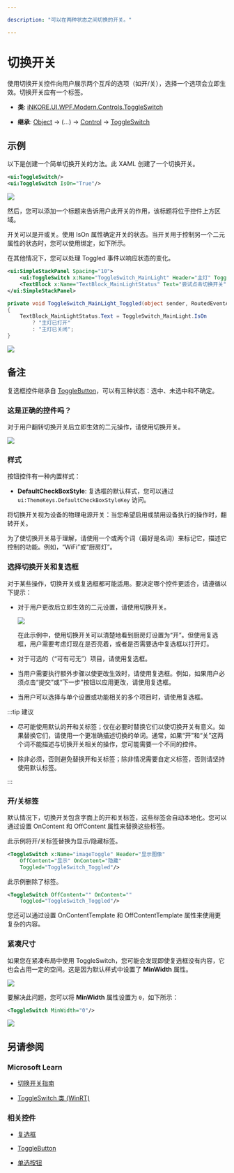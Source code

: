 ---

description: "可以在两种状态之间切换的开关。"

---

# 切换开关

使用切换开关控件向用户展示两个互斥的选项（如开/关），选择一个选项会立即生效。切换开关应有一个标签。

- **类**: [iNKORE.UI.WPF.Modern.Controls](..)[.ToggleSwitch](.)

- **继承**: [Object](https://learn.microsoft.com/en-us/dotnet/api/system.object) → (...) → [Control](https://learn.microsoft.com/en-us/dotnet/api/system.windows.controls.control) → [ToggleSwitch](.)

## 示例

以下是创建一个简单切换开关的方法。此 XAML 创建了一个切换开关。

```xml
<ui:ToggleSwitch/>
<ui:ToggleSwitch IsOn="True"/>
```

![](on-and-off.png)

然后，您可以添加一个标题来告诉用户此开关的作用，该标题将位于控件上方区域。

开关可以是开或关。使用 IsOn 属性确定开关的状态。当开关用于控制另一个二元属性的状态时，您可以使用绑定，如下所示。

在其他情况下，您可以处理 Toggled 事件以响应状态的变化。

```xml
<ui:SimpleStackPanel Spacing="10">
    <ui:ToggleSwitch x:Name="ToggleSwitch_MainLight" Header="主灯" Toggled="ToggleSwitch_MainLight_Toggled"/>
    <TextBlock x:Name="TextBlock_MainLightStatus" Text="尝试点击切换开关" Opacity="0.5"/>
</ui:SimpleStackPanel>
```

```csharp
private void ToggleSwitch_MainLight_Toggled(object sender, RoutedEventArgs e)
{
    TextBlock_MainLightStatus.Text = ToggleSwitch_MainLight.IsOn
        ? "主灯已打开"
        : "主灯已关闭";
}
```

![](main-light-on.png)

## 备注

复选框控件继承自 [ToggleButton](./toggle-button)，可以有三种状态：选中、未选中和不确定。

### 这是正确的控件吗？

对于用户翻转切换开关后立即生效的二元操作，请使用切换开关。

![](on-and-off.png)

### 样式

按钮控件有一种内置样式：

- **DefaultCheckBoxStyle**: 复选框的默认样式，您可以通过 `ui:ThemeKeys.DefaultCheckBoxStyleKey` 访问。

将切换开关视为设备的物理电源开关：当您希望启用或禁用设备执行的操作时，翻转开关。

为了使切换开关易于理解，请使用一个或两个词（最好是名词）来标记它，描述它控制的功能。例如，“WiFi”或“厨房灯”。

### 选择切换开关和复选框

对于某些操作，切换开关或复选框都可能适用。要决定哪个控件更适合，请遵循以下提示：

- 对于用户更改后立即生效的二元设置，请使用切换开关。

   ![](switch-vs-checkbox.png)

   在此示例中，使用切换开关可以清楚地看到厨房灯设置为“开”。但使用复选框，用户需要考虑灯现在是否亮着，或者是否需要选中复选框以打开灯。

- 对于可选的（“可有可无”）项目，请使用复选框。

- 当用户需要执行额外步骤以使更改生效时，请使用复选框。例如，如果用户必须点击“提交”或“下一步”按钮以应用更改，请使用复选框。

- 当用户可以选择与单个设置或功能相关的多个项目时，请使用复选框。

:::tip 建议

- 尽可能使用默认的开和关标签；仅在必要时替换它们以使切换开关有意义。如果替换它们，请使用一个更准确描述切换的单词。通常，如果“开”和“关”这两个词不能描述与切换开关相关的操作，您可能需要一个不同的控件。

- 除非必须，否则避免替换开和关标签；除非情况需要自定义标签，否则请坚持使用默认标签。

:::

### 开/关标签

默认情况下，切换开关包含字面上的开和关标签，这些标签会自动本地化。您可以通过设置 OnContent 和 OffContent 属性来替换这些标签。

此示例将开/关标签替换为显示/隐藏标签。

```xml
<ToggleSwitch x:Name="imageToggle" Header="显示图像"
    OffContent="显示" OnContent="隐藏"
    Toggled="ToggleSwitch_Toggled"/>
```

此示例删除了标签。

```xml
<ToggleSwitch OffContent="" OnContent=""
    Toggled="ToggleSwitch_Toggled"/>
```

您还可以通过设置 OnContentTemplate 和 OffContentTemplate 属性来使用更复杂的内容。

### 紧凑尺寸

如果您在紧凑布局中使用 ToggleSwitch，您可能会发现即使复选框没有内容，它也会占用一定的空间。这是因为默认样式中设置了 **MinWidth** 属性。

![](still-taking-space.png)

要解决此问题，您可以将 **MinWidth** 属性设置为 `0`，如下所示：

```xml
<ToggleSwitch MinWidth="0"/>
```

![](when-minwidth-is-zero.png)

## 另请参阅

### Microsoft Learn

- [切换开关指南](https://learn.microsoft.com/en-us/windows/apps/design/controls/toggles)

- [ToggleSwitch 类 (WinRT)](https://learn.microsoft.com/en-us/windows/windows-app-sdk/api/winrt/microsoft.ui.xaml.controls.toggleswitch)

### 相关控件

- [复选框](./check-box)

- [ToggleButton](./toggle-button)

- [单选按钮](./radio-button)
